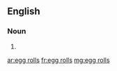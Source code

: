 ==English==

===Noun===
{{head|en|noun plural form|head=[[egg]] [[roll]]s}}

# {{plural of|egg roll|lang=en}}

[[ar:egg rolls]]
[[fr:egg rolls]]
[[mg:egg rolls]]